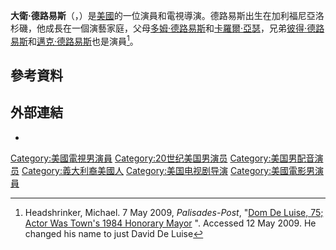 {{Infobox person
|name       = David DeLuise
|image      = David_DeLuise_2007.jpg
|caption    = DeLuise in 2007
|birthname  = David Dominick DeLuise<ref name=ecn/>
|birth_date  = {{birth date and age|1971|11|11}}<ref name=ecn>[http://www.filmreference.com/film/21/David-DeLuise.html David DeLuise Biography (1971–)] {{Wayback|url=http://www.filmreference.com/film/21/David-DeLuise.html |date=20220407064821 }}. Filmreference.com. Retrieved on 2012-01-28.</ref><ref name=sdr>According to the State of California. ''California Birth Index, 1905–1995''. Center for Health Statistics, California Department of Health Services, Sacramento, California. Searchable at http://www.familytreelegends.com/records/39461 {{Wayback|url=http://www.familytreelegends.com/records/39461 |date=20140906084832 }}</ref>
|birth_place = 美國[[洛杉磯|洛杉磯]]<ref name=sdr/>
|spouse     = Brigitte DeLuise (1994-2003；離婚)
|occupation = 演員，導演
|yearsactive = 1990-現在
|parents = [[多姆·德路易斯|多姆·德路易斯]]和[[卡羅爾·亞瑟|卡羅爾·亞瑟]]
}}
'''大衛·德路易斯'''（{{lang-en|David Dominick DeLuise}}，{{bd|1971年|11月11日||}}）是[[美國|美國]]的一位演員和電視導演。德路易斯出生在加利福尼亞洛杉磯，他成長在一個演藝家庭，父母[[多姆·德路易斯|多姆·德路易斯]]和[[卡羅爾·亞瑟|卡羅爾·亞瑟]]，兄弟[[彼得·德路易斯|彼得·德路易斯]]和[[邁克·德路易斯|邁克·德路易斯]]也是演員<ref>Headshrinker, Michael. 7 May 2009, ''Palisades-Post'', "[http://www.palisadespost.com/content/index.cfm?Story_ID=4840 Dom De Luise, 75; Actor Was Town's 1984 Honorary Mayor] {{Wayback|url=http://www.palisadespost.com/content/index.cfm?Story_ID=4840 |date=20090510234252 }}". Accessed 12 May 2009. He changed his name to just David De Luise</ref>。

==參考資料==
{{Reflist}}

==外部連結==
*{{IMDb name|0217936}}

{{Authority control}}

{{DEFAULTSORT:DeLuise, David}}
[[Category:美國電視男演員|Category:美國電視男演員]]
[[Category:20世纪美国男演员|Category:20世纪美国男演员]]
[[Category:美国男配音演员|Category:美国男配音演员]]
[[Category:義大利裔美國人|Category:義大利裔美國人]]
[[Category:美国电视剧导演|Category:美国电视剧导演]]
[[Category:美國電影男演員|Category:美國電影男演員]]